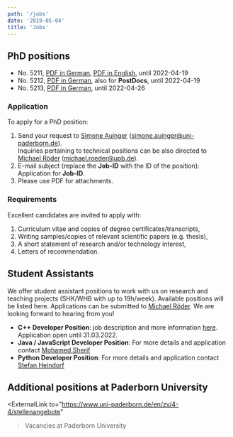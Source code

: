 ```yaml
---
path: '/jobs'
date: '2019-05-04'
title: 'Jobs'
---
```


## PhD positions

- No. 5211, [PDF in German](https://www.uni-paderborn.de/fileadmin/zv/4-4/stellenangebote/Kennziffer5211.pdf), [PDF in English](https://www.uni-paderborn.de/fileadmin/zv/4-4/stellenangebote/Kennziffer5211englisch.pdf), until 2022-04-19
- No. 5212, [PDF in German](https://www.uni-paderborn.de/fileadmin/zv/4-4/stellenangebote/Kennziffer5212.pdf), also for **PostDocs**, until 2022-04-19
- No. 5213, [PDF in German](https://www.uni-paderborn.de/fileadmin/zv/4-4/stellenangebote/Kennziffer5213.pdf), until 2022-04-26

### Application

To apply for a PhD position:

1. Send your request to [Simone Auinger](/SimoneAuinger) (<a href="mailto:simone.auinger@uni-paderborn.de">simone.auinger@uni-paderborn.de</a>).  
   Inquiries pertaining to technical positions can be also directed to [Michael Röder](/MichaelRoeder) (<a href="mailto:michael.roeder@upb.de">michael.roeder@upb.de</a>).
2. E-mail subject (replace the __Job-ID__ with the ID of the position): Application for __Job-ID__.
3. Please use PDF for attachments.

### Requirements

Excellent candidates are invited to apply with:

1. Curriculum vitae and copies of degree certificates/transcripts,
2. Writing samples/copies of relevant scientific papers (e.g. thesis),
3. A short statement of research and/or technology interest,
4. Letters of recommendation.

## Student Assistants

We offer student assistant positions to work with us on research and teaching projects (SHK/WHB with up to 19h/week). Available positions will be listed here. Applications can be submitted to [Michael Röder](/MichaelRoeder). We are looking forward to hearing from you!
- **C++ Developer Position**: job description and more information [here](/cpp-student-job). Application open until 31.03.2022.
- **Java / JavaScript Developer Position**: For more details and application contact [Mohamed Sherif](/MohamedAhmedSherif)
- **Python Developer Position**: For more details and application contact [Stefan Heindorf](/StefanHeindorf)

## Additional positions at Paderborn University

<ExternalLink
     to="https://www.uni-paderborn.de/en/zv/4-4/stellenangebote"
   >Vacancies at Paderborn University</ExternalLink>

